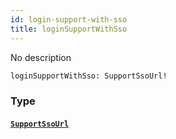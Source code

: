 ```yaml
---
id: login-support-with-sso
title: loginSupportWithSso
---
```


No description

```graphql
loginSupportWithSso: SupportSsoUrl!

```

### Type

#### [`SupportSsoUrl`](/docs/graphql/objects/support-sso-url)
